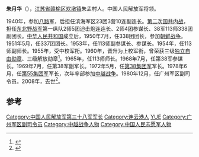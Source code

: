 '''朱月华'''（{{bd|1922年|2月7日|2008年|10月23日}}），[[江苏省|江苏省]][[赣榆区|赣榆区]][[欢墩镇|欢墩镇]]朱孟村人。中国人民解放军将领。

1940年，参加[[八路军|八路军]]，后担任滨海军区23团3营10连副连长。[[第二次国共内战|第二次国共内战]]，担任[[东北野战军|东北野战军]]第一纵队2师5团迫击炮连连长、2师4团参谋长、38军113师338团副团长。[[中华人民共和国|中华人民共和国]]成立后，1950年7月，任338团团长，参加[[朝鲜战争|朝鲜战争]]。1951年5月，任337团团长。1953年，任113师副参谋长、参谋长。1954年，任113师副师长。1955年，受中校军衔。1960年，晋升为上校军衔，曾荣获三级[[独立自由勋章|独立自由勋章]]、三级解放勋章<ref>{{cite news|title=广州军区原副司令员朱月华逝世享年87岁|url=http://news.sina.com.cn/c/2008-11-13/145116647597.shtml|accessdate=2015-02-21|newspaper=新浪新闻|archive-date=2015-02-21|archive-url=https://web.archive.org/web/20150221132824/http://news.sina.com.cn/c/2008-11-13/145116647597.shtml|dead-url=no}}</ref>。1965年，任113师师长。1968年7月，任第38军参谋长。1969年7月，任第38军副军长。1972年5月，任[[第38集团军|第38集团军]]军长。1978年6月，任[[第55集团军|第55集团军]]军长，次年率部参加[[中越战争|中越战争]]。1980年12月，任广州军区副司令员。2008年，去世<ref>{{cite news|title=朱月华同志逝世|url=http://news.sina.com.cn/o/2008-10-24/042814621428s.shtml|accessdate=2015-02-21|newspaper=北方网|archive-date=2016-03-04|archive-url=https://web.archive.org/web/20160304211014/http://news.sina.com.cn/o/2008-10-24/042814621428s.shtml|dead-url=no}}</ref>。

==参考==
{{reflist}}
{{start box}}
{{s-mil}}
{{succession box|[[刘海清|刘海清]]|[[李连秀|李连秀]]|[[中国人民解放军第38军|中国人民解放军第38军]]军长|1972年5月-1978年5月}}
{{end box}}
{{中国政治人物小作品}}

[[Category:中国人民解放军第三十八军军长|Category:中国人民解放军第三十八军军长]]
[[Category:连云港人|Category:连云港人]]
[[Category:朱姓|YUE]]
[[Category:广州军区副司令员|Category:广州军区副司令员]]
[[Category:中越战争人物|Category:中越战争人物]]
[[Category:中国人民志愿军人物|Category:中国人民志愿军人物]]